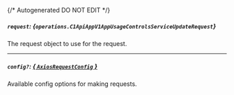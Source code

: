 {/* Autogenerated DO NOT EDIT  */}

##### `request`: *{`operations.C1ApiAppV1AppUsageControlsServiceUpdateRequest`}*
The request object to use for the request.
<Collapsible openLabel={Labels.showProperties} closeLabel={Labels.hideProperties}>
    <C1ApiAppV1AppUsageControlsServiceUpdateRequest/>
</Collapsible>

---
##### `config?`: [*{ `AxiosRequestConfig` }*](https://axios-http.com/docs/req_config)
Available config options for making requests.


